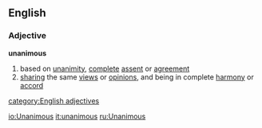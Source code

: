 ==English==
===Adjective===
'''unanimous'''
#based on [[unanimity]], [[complete]] [[assent]] or [[agreement]]
#[[sharing]] the same [[view]]s or [[opinion]]s, and being in complete [[harmony]] or [[accord]]
[[category:English adjectives]]

[[io:Unanimous]]
[[it:unanimous]]
[[ru:Unanimous]]